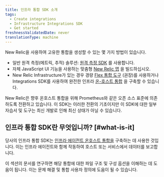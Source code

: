```yaml
---
title: 인프라 통합 SDK 소개
tags:
  - Create integrations
  - Infrastructure Integrations SDK
  - Get started
freshnessValidatedDate: never
translationType: machine
---
```


New Relic을 사용하여 고유한 통합을 생성할 수 있는 몇 가지 방법이 있습니다.

* 일반 원격 측정(메트릭, 추적) 솔루션: [원격 측정 SDK](/docs/data-ingest-apis/get-data-new-relic/new-relic-sdks/telemetry-sdks-send-custom-telemetry-data-new-relic) 를 사용합니다.
* 자체 JavaScript UI 기능을 사용하는 맞춤형 [New Relic 앱](/docs/new-relic-one/use-new-relic-one/build-new-relic-one/new-relic-one-build-your-own-custom-new-relic-one-application) 을 빌드하십시오.
* New Relic Infrastructure가 있는 경우 경량 [Flex 통합 도구](/docs/integrations/host-integrations/host-integrations-list/flex-integration-tool-build-your-own-integration) (권장)를 사용하거나 Integrations SDK를 사용하여 완전한 인프라 [온-호스트 통합](/docs/integrations/host-integrations/getting-started/introduction-host-integrations) 을 구축할 수 있습니다.

<Callout variant="important">
  New Relic은 향후 온호스트 통합을 위해 Prometheus와 같은 오픈 소스 표준에 의존하도록 전환하고 있습니다. 이 SDK는 이러한 전환의 기초이지만 이 SDK에 대한 일부 자습서 및 도구는 최신 개발로 인해 최신 상태가 아닐 수 있습니다.
</Callout>

## 인프라 통합 SDK란 무엇입니까? [#what-is-it]

당사의 인프라 통합 SDK는 [인프라 에이전트 온호스트 통합을](/docs/infrastructure/host-integrations/installation/install-infrastructure-host-integrations) 구축하는 데 사용한 것입니다. 이는 인프라 에이전트와 함께 작동하여 호스트 또는 서비스에서 데이터를 보고합니다.

이 섹션의 문서를 연구하면 해당 통합에 대한 파일 구조 및 구성 옵션을 이해하는 데 도움이 됩니다. 이는 문제 해결 및 통합 사용자 정의에 도움이 될 수 있습니다.
